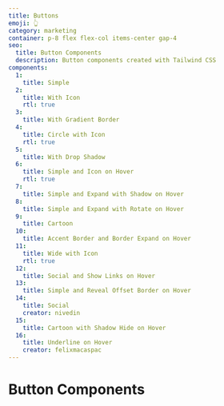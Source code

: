 ```yaml
---
title: Buttons
emoji: 👆
category: marketing
container: p-8 flex flex-col items-center gap-4
seo:
  title: Button Components
  description: Button components created with Tailwind CSS
components:
  1:
    title: Simple
  2:
    title: With Icon
    rtl: true
  3:
    title: With Gradient Border
  4:
    title: Circle with Icon
    rtl: true
  5:
    title: With Drop Shadow
  6:
    title: Simple and Icon on Hover
    rtl: true
  7:
    title: Simple and Expand with Shadow on Hover
  8:
    title: Simple and Expand with Rotate on Hover
  9:
    title: Cartoon
  10:
    title: Accent Border and Border Expand on Hover
  11:
    title: Wide with Icon
    rtl: true
  12:
    title: Social and Show Links on Hover
  13:
    title: Simple and Reveal Offset Border on Hover
  14:
    title: Social
    creator: nivedin
  15:
    title: Cartoon with Shadow Hide on Hover
  16:
    title: Underline on Hover
    creator: felixmacaspac
---
```


# Button Components

<List
  componentsData={componentsArray}
  componentContainer={componentContainer}
/>
